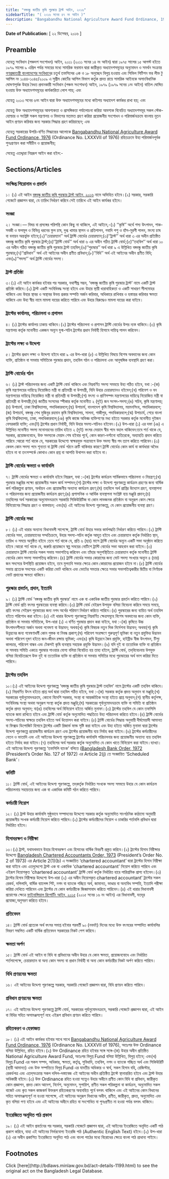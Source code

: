 ```yaml
---
title: "বঙ্গবন্ধু জাতীয় কৃষি পুরস্কার ট্রাস্ট আইন, ২০১৬"
sidebarTitle: "( ২০১৬ সনের ৪৭ নং আইন )"
description: "Bangabandhu National Agriculture Award Fund Ordinance, 1976 রহিতক্রমে উহা পরিমার্জনপূর্বক পুনঃপ্রণয়নের উদ্দেশ্যে প্রণীত আইন"
---
```


**Date of Publication:** [ ২২ ডিসেম্বর, ২০১৬ ]

## Preamble

যেহেতু সংবিধান (পঞ্চদশ সংশোধন) আইন, ২০১১ (২০১১ সনের ১৪ নং আইন) দ্বারা ১৯৭৫ সালের ১৫ আগস্ট হইতে ১৯৭৯ সালের ৯ এপ্রিল পর্যন্ত সময়ের মধ্যে সামরিক ফরমান দ্বারা জারীকৃত অধ্যাদেশসমূহের অনুমোদন ও সমর্থন সংক্রান্ত [গণপ্রজাতন্ত্রী বাংলাদেশের সংবিধান](/act-957.html "গণপ্রজাতন্ত্রী বাংলাদেশের সংবিধান")ের চতুর্থ তফসিলের ৩ক ও ১৮ অনুচ্ছেদ বিলুপ্ত হওয়ায় এবং সিভিল পিটিশন ফর লীভ টু আপিল নং ১০৪৪-১০৪৫/২০০৯ এ সুপ্রীম কোর্টের আপিল বিভাগ কর্তৃক প্রদত্ত রায়ে সামরিক আইনকে অসাংবিধানিক ঘোষণাপূর্বক উহার বৈধত প্রদানকারী সংবিধান (পঞ্চম সংশোধন) আইন, ১৯৭৯ (১৯৭৯ সনের ১নং আইন) বাতিল ঘোষিত হওয়ায় উক্ত অধ্যাদেশসমূহের কার্যকারিতা লোপ পায়; এবং

যেহেতু ২০১৩ সনের ৬নং আইন দ্বারা উক্ত অধ্যাদেশসমূহের মধ্যে কতিপয় অধ্যাদেশ কার্যকর রাখা হয়; এবং

যেহেতু উক্ত অধ্যাদেশসমূহের আবশ্যকতা ও প্রাসঙ্গিকতা পর্যালোচনা করিয়া আবশ্যক বিবেচিত অধ্যাদেশসমূহ সকল স্টেক-হোল্ডার ও সংশ্লিষ্ট সকল মন্ত্রণালয় ও বিভাগের মতামত গ্রহণ করিয়া প্রয়োজনীয় সংশোধন ও পরিমার্জনক্রমে বাংলায় নূতন আইন প্রণয়ন করিবার জন্য সরকার সিদ্ধান্ত গ্রহণ করিয়াছেন; এবং

যেহেতু সরকারের উপরি-বর্ণিত সিদ্ধান্তের আলোকে [Bangabandhu National Agriculture Award Fund Ordinance, 1976](/laws/act-537 "Bangabandhu National Agriculture Award Fund Ordinance, 1976") (Ordinance No. LXXXVII of 1976) রহিতক্রমে উহা পরিমার্জনপূর্বক পুনঃপ্রণয়ন করা সমীচীন ও প্রয়োজনীয়;

সেহেতু এতদ্দ্বারা নিম্নরূপ আইন করা হইল:-

## Sections/Articles

### সংক্ষিপ্ত শিরোনাম ও প্রবর্তন

১। (১) এই আইন [বঙ্গবন্ধু জাতীয় কৃষি পুরস্কার ট্রাস্ট আইন, ২০১৬](/laws/act-1199 "বঙ্গবন্ধু জাতীয় কৃষি পুরস্কার ট্রাস্ট আইন, ২০১৬") নামে অভিহিত হইবে।(২) সরকার, সরকারি গেজেটে প্রজ্ঞাপন দ্বারা, যে তারিখ নির্ধারণ করিবে সেই তারিখে এই আইন কার্যকর হইবে।

### সংজ্ঞা

২। সংজ্ঞা।― বিষয় বা প্রসঙ্গের পরিপন্থি কোন কিছু না থাকিলে, এই আইনে,-(১) ‘‘কৃষি’’ অর্থে শস্য উৎপাদন, শাক-সবজী ও ফলমূল ও বিভিন্ন ধরনের ফুল চাষ, দুগ্ধ খামার স্থাপন ও প্রতিপালন, গবাদি পশু ও হাঁস-মুরগী পালন, মৎস্য চাষ বা বনায়ন অন্তর্ভুক্ত হইবে;(২)‘‘চেয়ারম্যান’’ অর্থ ট্রাস্টি বোর্ডের চেয়ারম্যান;(৩)‘‘ট্রাস্ট’’ অর্থ ধারা ৩ এর অধীন প্রতিষ্ঠিত বঙ্গবন্ধু জাতীয় কৃষি পুরস্কার ট্রাস্ট;(৪)‘‘ট্রাস্টি বোর্ড’’ অর্থ ধারা ৬ এর অধীন গঠিত ট্রাস্টি বোর্ড;(৫)‘‘তহবিল’’ অর্থ ধারা ১০ এর অধীন গঠিত বঙ্গবন্ধু জাতীয় কৃষি পুরস্কার ট্রাস্ট তহবিল;(৬)‘‘পুরস্কার’’ অর্থ ধারা ৯ এ উল্লিখিত বঙ্গবন্ধু জাতীয় কৃষি পুরস্কার;(৭)‘‘প্রবিধান’’ অর্থ এই আইনের অধীন প্রণীত প্রবিধান;(৮)‘‘বিধি’’ অর্থ এই আইনের অধীন প্রণীত বিধি; এবং(৯)‘‘সদস্য’’ অর্থ ট্রাস্টি বোর্ডের সদস্য।

### ট্রাস্ট প্রতিষ্ঠা

৩।(১) এই আইন কার্যকর হইবার পর সরকার, যথাশীঘ্র সম্ভব, ‘বঙ্গবন্ধু জাতীয় কৃষি পুরস্কার ট্রাস্ট’ নামে একটি ট্রাস্ট প্রতিষ্ঠা করিবে।(২) ট্রাস্ট একটি সংবিধিবদ্ধ সংস্থা হইবে এবং উহার স্থায়ী ধারাবাহিকতা ও একটি সাধারণ সীলমোহর থাকিবে এবং উহার স্থাবর ও অস্থাবর উভয় প্রকার সম্পত্তি অর্জন করিবার, অধিকারে রাখিবার ও হস্তান্তর করিবার ক্ষমতা থাকিবে এবং উহা স্বীয় নামে মামলা দায়ের করিতে পারিবে এবং উহার বিরুদ্ধেও মামলা দায়ের করা যাইবে।

### ট্রাস্টের কার্যালয়, পরিচালনা ও প্রশাসন

৪। (১) ট্রাস্টের কার্যালয় ঢাকায় থাকিবে।(২) ট্রাস্টের পরিচালনা ও প্রশাসন ট্রাস্টি বোর্ডের উপর ন্যস্ত থাকিবে।(৩) কৃষি মন্ত্রণালয় কর্তৃক মনোনীত একজন অন্যূন যুগ্ম-সচিব ট্রাস্টের প্রধান নির্বাহী হিসাবে দায়িত্ব পালন করিবেন।

### ট্রাস্টের লক্ষ্য ও উদ্দেশ্য

৫। ট্রাস্টের প্রধান লক্ষ্য ও উদ্দেশ্য হইবে ধারা ৯ এর উপ-ধারা (৫) এ উল্লিখিত বিষয়ে বিশেষ অবদানের জন্য কোন ব্যক্তি, প্রতিষ্ঠান বা সমবায় সমিতিকে পুরস্কার প্রদান, তহবিল গঠন ও পরিচালনা এবং আনুষঙ্গিক ব্যবস্থাদি গ্রহণ করা।

### ট্রাস্টি বোর্ডের গঠন

৬। (১) ট্রাস্ট পরিচালনার জন্য একটি ট্রাস্টি বোর্ড থাকিবে এবং নিম্নবর্ণিত সদস্য সমন্বয়ে উহা গঠিত হইবে, যথা :-(ক) কৃষি মন্ত্রণালয়ের দায়িত্বে নিয়োজিত মন্ত্রী বা প্রতিমন্ত্রী বা উপমন্ত্রী, যিনি উহার চেয়ারম্যানও হইবেন;(খ) পরিবেশ ও বন মন্ত্রণালয়ের দায়িত্বে নিয়োজিত মন্ত্রী বা প্রতিমন্ত্রী বা উপমন্ত্রী;(গ) মৎস্য ও প্রাণিসম্পদ মন্ত্রণালয়ের দায়িত্বে নিয়োজিত মন্ত্রী বা প্রতিমন্ত্রী বা উপমন্ত্রী;(ঘ) জাতীয় সংসদের স্পীকার কর্তৃক মনোনীত ২ (দুই) জন সংসদ-সদস্য;(ঙ) সচিব, কৃষি মন্ত্রণালয়;(চ) উপাচার্য, ঢাকা বিশ্ববিদ্যালয়, পদাধিকারবলে;(ছ) উপাচার্য, বাংলাদেশ কৃষি বিশ্ববিদ্যালয়, ময়মনসিংহ, পদাধিকারবলে;(জ) উপাচার্য, বঙ্গবন্ধু শেখ মুজিবুর রহমান কৃষি বিশ্ববিদ্যালয়, সালনা, গাজীপুর, পদাধিকারবলে;(ঝ) উপাচার্য, শেরে বাংলা কৃষি বিশ্ববিদ্যালয়, ঢাকা, পদাধিকারবলে;(ঞ) কৃষি কাজে অভিজ্ঞ ব্যক্তিগণের মধ্য হইতে সরকার কর্তৃক মনোনীত দুইজন বেসরকারি ব্যক্তি; এবং(ট) ট্রাস্টের প্রধান নির্বাহী, যিনি উহার সদস্য-সচিবও হইবেন।(২) উপ-ধারা (১) এর দফা (ঞ) এ উল্লিখিত মনোনীত সদস্য মনোনয়নের তারিখ হইতে ২ (দুই) বৎসর মেয়াদে স্বীয় পদে বহাল থাকিবেন:তবে শর্ত থাকে যে, সরকার, প্রয়োজনবোধে, উক্ত সদস্যকে মেয়াদ শেষ হইবার পূর্বে, কোন কারণ-দর্শানো ব্যতিরেকে, অব্যাহতি প্রদান করিতে পারিবে :আরো শর্ত থাকে যে, সরকারের উদ্দেশ্যে স্বাক্ষরযুক্ত পত্রযোগে উক্ত সদস্য স্বীয় পদ ত্যাগ করিতে পারিবেন।(৩) কেবল কোন সদস্য পদে শূন্যতা বা ট্রাস্টি বোর্ড গঠনে ত্রুটি থাকিবার কারণে ট্রাস্টি বোর্ডের কোন কার্য বা কার্যধারা অবৈধ হইবে না বা তৎসম্পর্কে কোথাও কোন প্রশ্ন বা আপত্তি উথাপন করা যাইবে না।

### ট্রাস্টি বোর্ডের ক্ষমতা ও কার্যাবলি

৭। ট্রাস্টি বোর্ডের ক্ষমতা ও কার্যাবলি হইবে নিম্নরূপ, যথা :-(ক) ট্রাস্টের কার্যক্রম সার্বিকভাবে পরিচালনা ও নিয়ন্ত্রণ;(খ) পুরস্কার মঞ্জুরির লক্ষ্যে প্রয়োজনীয় সকল কার্য সম্পাদন;(গ) ট্রাস্টের লক্ষ্য ও উদ্দেশ্য পূরণকল্পে কার্যক্রম গ্রহণের জন্য বার্ষিক কর্ম পরিকল্পনা প্রণয়ন, অর্থায়ন এবং প্রয়োজনীয় অন্যান্য কার্যক্রম গ্রহণ;(ঘ) তহবিলে অর্থ প্রাপ্তির উদ্যোগ গ্রহণ, ব্যবস্থাপনা ও পরিচালনার জন্য প্রয়োজনীয় কার্যক্রম গ্রহণ;(ঙ) প্রশাসনিক ও আর্থিক ব্যবস্থাপনা সংশ্লিষ্ট ব্যয় মঞ্জুরি প্রদান;(চ) তহবিলের অর্থ সরকারের অনুমোদনক্রমে সরকারি সিকিউরিটিজ বা কোন লাভজনক প্রতিষ্ঠান বা অনুরূপ কোন ক্ষেত্রে বিনিয়োগের সিদ্ধান্ত গ্রহণ ও বাস্তবায়ন; এবং(ছ) এই আইনের উদ্দেশ্য পূরণকল্পে, যে কোন প্রয়োজনীয় ব্যবস্থা গ্রহণ।

### ট্রাস্টি বোর্ডের সভা

৮। (১) এই ধারার অন্যান্য বিধানাবলী সাপেক্ষে, ট্রাস্টি বোর্ড উহার সভার কার্যপদ্ধতি নির্ধারণ করিতে পারিবে।(২) ট্রাস্টি বোর্ডের সভা, চেয়ারম্যানের সম্মতিক্রমে, উহার সদস্য-সচিব কর্তৃক আহুত হইবে এবং চেয়ারম্যান কর্তৃক নির্ধারিত স্থান, তারিখ ও সময়ে অনুষ্ঠিত হইবে :তবে শর্ত থাকে যে, প্রতি ৬ (ছয়) মাসে ট্রাস্টি বোর্ডের অন্যূন একটি সভা অনুষ্ঠান করিতে হইবে :আরো শর্ত থাকে যে, জরুরি প্রয়োজনে স্বল্প সময়ের নোটিশে ট্রাস্টি বোর্ডের সভা আহবান করা যাইবে।(৩) চেয়ারম্যান ট্রাস্টি বোর্ডের সকল সভায় সভাপতিত্ব করিবেন এবং তাঁহার অনুপস্থিতিতে চেয়ারম্যান কর্তৃক মনোনীত ট্রাস্টি বোর্ডের কোন সদস্য সভাপতিত্ব করিবেন।(৪) ট্রাস্টি বোর্ডের সভার কোরামের জন্য মোট সদস্য সংখ্যার অন্যূন ৪ (চার) জন সদস্যের উপস্থিতি প্রয়োজন হইবে, তবে মুলতবি সভার ক্ষেত্রে কোন কোরামের প্রয়োজন হইবে না।(৫) ট্রাস্টি বোর্ডের সভায় প্রত্যেক সদস্যের একটি করিয়া ভোট থাকিবে এবং ভোটের সমতার ক্ষেত্রে সভার সভাপতিত্বকারীর দ্বিতীয় বা নির্ণায়ক ভোট প্রদানের ক্ষমতা থাকিবে।

### পুরস্কার প্রবর্তন, প্রদান, ইত্যাদি

৯। (১) ট্রাস্টি বোর্ড ‘বঙ্গবন্ধু জাতীয় কৃষি পুরস্কার’ নামে এক বা একাধিক জাতীয় পুরস্কার প্রবর্তন করিতে পারিবে।(২) ট্রাস্টি বোর্ড প্রতি বৎসর পুরস্কারের ব্যবস্থা করিবে।(৩) ট্রাস্টি বোর্ড যেইরূপ উপযুক্ত বলিয়া বিবেচনা করিবে সময়ে সময়ে, প্রতি বৎসর সেইরূপ পুরস্কারের জন্য নগদ অর্থের পরিমাণ নির্ধারণ করিতে পারিবে।(৪) পুরস্কারের জন্য ব্যয়িত অর্থ তহবিল হইতে পরিশোধ করা হইবে।(৫) এই ধারার উদ্দেশ্য পূরণকল্পে নিম্নবর্ণিত ক্ষেত্রসমূহে বিশেষ অবদানের জন্য কোন ব্যক্তি, প্রতিষ্ঠান বা সমবায় সমিতিকে, উপ-ধারা (১) এ বর্ণিত পুরস্কার প্রদান করা যাইবে, যথা :-(ক) কৃষিতে উচ্চ উৎপাদনশীলতা অর্জন অথবা গবেষণা বা উদ্ভাবন; অথবা(খ) কৃষি বিষয়ক নতুন দিক নির্দেশনা উদ্ভাবন; অথবা(গ) কৃষি উন্নয়নের জন্য গবেষণাধর্মী কোন পুস্তক বা নিবন্ধ প্রকাশ;(ঘ) পরিবেশ সংরক্ষণে গুরুত্বপূর্ণ ভূমিকা বা নতুন প্রযুক্তির উদ্ভাবন অথবা পরিবেশ দূষণ হইতে জন-জীবন রক্ষায় ভূমিকা; এবং(ঙ) কৃষি উন্নয়নে জৈব প্রযুক্তি, হাইব্রীড বীজ উৎপাদন, টিস্যু কালচার, পরিবেশ বান্ধব এবং টেকসই কৃষি ব্যবস্থায় সহায়ক প্রযুক্তি উদ্ভাবন।(৬) যদি দুই বা ততোধিক ব্যক্তি বা প্রতিষ্ঠান বা সমবায় সমিতি একত্রে পুরস্কার পাওয়ার যোগ্য বলিয়া বিবেচিত হয় তাহা হইলে, ট্রাস্টি বোর্ড, তদ্‌বিবেচনায় উপযুক্ত বলিয়া বিবেচিতরূপে উক্ত দুই বা ততোধিক ব্যক্তি বা প্রতিষ্ঠান বা সমবায় সমিতির মধ্যে পুরস্কারের অর্থ ভাগ করিয়া দিতে পারিবে।

### ট্রাস্টের তহবিল

১০।(১) এই আইনের উদ্দেশ্য পূরণকল্পে ‘বঙ্গবন্ধু জাতীয় কৃষি পুরস্কার ট্রাস্ট তহবিল’ নামে ট্রাস্টের একটি তহবিল থাকিবে।(২) নিম্নবর্ণিত উৎস হইতে প্রাপ্ত অর্থ দ্বারা তহবিল গঠিত হইবে, যথা :-(ক) সরকার কর্তৃক প্রদত্ত অনুদান বা মঞ্জুরি;(খ) সরকারের পূর্বানুমোদনক্রমে, কোনো বিদেশি সরকার, সংস্থা বা আন্তর্জাতিক সংস্থা হইতে প্রাপ্ত অনুদান;(গ) স্থানীয় কর্তৃপক্ষ, সংবিধিবদ্ধ সংস্থা অথবা অনুরূপ সংস্থা কর্তৃক প্রদত্ত মঞ্জুরি;(ঘ) সরকারের পূর্বানুমোদনক্রমে ব্যক্তি বা সমিতি বা প্রতিষ্ঠান কর্তৃক প্রদত্ত অনুদান; বা(ঙ) তহবিলের অর্থ বিনিয়োগ হইতে অর্জিত মুনাফা।(৩) ট্রাস্টের তহবিল যে কোন তফসিলি ব্যাংকে জমা রাখিতে হইবে এবং ট্রাস্টি বোর্ড কর্তৃক অনুমোদিত পদ্ধতিতে উহা পরিচালনা করিতে হইবে।(৪) ট্রাস্টি বোর্ডের সদস্য-সচিবের স্বাক্ষরে তহবিল হইতে অর্থ উত্তোলন করা যাইবে।(৫) ট্রাস্টি বোর্ডের সিদ্ধান্ত অনুযায়ী দীর্ঘমেয়াদী আমানত বা ফিক্সড ডিপোজিট হিসাবে ট্রাস্টের একটি রিজার্ভ ফান্ড সৃষ্টি করা যাইবে এবং উহা হইতে অর্জিত মুনাফা দ্বারা ট্রাস্টের উদ্দেশ্য পূরণকল্পে প্রয়োজনীয় কার্যক্রম গ্রহণ এবং ট্রাস্টের প্রয়োজনীয় ব্যয় নির্বাহ করা যাইবে।(৬) ট্রাস্টের কর্মচারীদের বেতন ও ভাতাদি এবং এই আইনের উদ্দেশ্য পূরণকল্পে ট্রাস্টের কার্যাবলি পরিচালনার জন্য প্রয়োজনীয় অন্যান্য ব্যয় তহবিল হইতে নির্বাহ করা যাইবে।(৭) তহবিলের অর্থ সরকার কর্তৃক অনুমোদিত যে কোন খাতে বিনিয়োগ করা যাইবে।ব্যাখ্যা। এই আইনের উদ্দেশ্য পূরণকল্পে ‘তফসিলি ব্যাংক’ বলিতে ([Bangladesh Bank Order, 1972](/laws/act-415 "Bangladesh Bank Order, 1972 ") (President’s Order No. 127 of 1972) এর Article 2(j) তে সংজ্ঞায়িত ‘Scheduled Bank’।

### কমিটি

১১। ট্রাস্টি বোর্ড, এই আইনের উদ্দেশ্য পূরণকল্পে, তদ্‌কর্তৃক নির্ধারিত সংখ্যক সদস্য সমন্বয়ে উহার যে কোন কার্যক্রম পরিচালনায় সহায়তার জন্য এক বা একাধিক কমিটি গঠন করিতে পারিবে।

### কর্মচারী নিয়োগ

১২। (১) ট্রাস্ট উহার কার্যাবলি সুষ্ঠুভাবে সম্পাদনের উদ্দেশ্যে সরকার কর্তৃক অনুমোদিত সাংগঠনিক কাঠামো অনুযায়ী প্রয়োজনীয় সংখক কর্মচারী নিয়োগ করিতে পারিবে।(২) ট্রাস্টের কর্মচারীদের নিয়োগ ও চাকরির শর্তাবলি প্রবিধান দ্বারা নির্ধারিত হইবে।

### হিসাবরক্ষণ ও নিরীক্ষা

১৩।(১) ট্রাস্ট, যথাযথভাবে উহার হিসাবরক্ষণ এবং হিসাবের বার্ষিক বিবরণী প্রস্তুত করিবে।(২) ট্রাস্টের হিসাব নিরীক্ষার উদ্দেশ্যে [Bangladesh Chartered Accountants Order, 1973](/laws/act-442 "Bangladesh Chartered Accountants Order, 1973 ") (President’s Order No. 2 of 1973) এর Article 2(1)(b) এ সংজ্ঞায়িত ‘chartered accountant’ দ্বারা ট্রাস্টের হিসাব নিরীক্ষা করা যাইবে এবং এতদুদ্দেশ্যে ট্রাস্ট এক বা একাধিক ‘chartered accountant’ নিয়োগ করিতে পারিবে এবং এইরূপ নিয়োগকৃত ‘chartered accountant’ ট্রাস্টি বোর্ড কর্তৃক নির্ধারিত হারে পারিশ্রমিক প্রাপ্য হইবেন।(৩) ট্রাস্টের হিসাব নিরীক্ষার উদ্দেশ্যে উপ-ধারা (২) এর অধীন নিয়োগকৃত chartered accountant’ ট্রাস্টের সকল রেকর্ড, দলিলাদি, বার্ষিক ব্যালেন্স শিট, নগদ বা ব্যাংকে গচ্ছিত অর্থ, জামানত, ভাণ্ডার বা অন্যবিধ সম্পত্তি, ইত্যাদি পরীক্ষা করিয়া দেখিতে পারিবেন এবং ট্রাস্টের যে কোন কর্মচারীকে জিজ্ঞাসাবাদ করিতে পারিবেন।(৪) এই ধারার বিধানাবলী প্রয়োগের ক্ষেত্রে [ফাইনান্সিয়াল রিপোর্টিং আইন, ২০১৫](/laws/act-1169 "ফাইনান্সিয়াল রিপোর্টিং আইন, ২০১৫") (২০১৫ সনের ১৬ নং আইন) এর বিধানাবলী, যতদূর প্রযোজ্য,অনুসরণ করিতে হইবে।

### প্রতিবেদন

১৪। ট্রাস্টি বোর্ড প্রত্যেক অর্থ বৎসর সমাপ্ত হইবার পরবর্তী ৯০ (নববই) দিনের মধ্যে উক্ত বৎসরের সম্পাদিত কার্যাবলির বিবরণ সম্বলিত একটি বার্ষিক প্রতিবেদন সরকারের নিকট পেশ করিবে।

### ক্ষমতা অর্পণ

১৫। ট্রাস্টি বোর্ড এই আইন বা বিধি বা প্রবিধানের অধীন উহার যে কোন ক্ষমতা, প্রয়োজনবোধে এবং নির্ধারিত শর্তসাপেক্ষে, চেয়ারম্যান বা অন্য কোন সদস্য বা প্রধান নির্বাহী বা অন্য কোন কর্মচারীর নিকট অর্পণ করিতে পারিবে।

### বিধি প্রণয়নের ক্ষমতা

১৬। এই আইনের উদ্দেশ্য পূরণকল্পে সরকার, সরকারি গেজেটে প্রজ্ঞাপন দ্বারা, বিধি প্রণয়ন করিতে পারিবে।

### প্রবিধান প্রণয়নের ক্ষমতা

১৭। এই আইনের উদ্দেশ্য পূরণকল্পে ট্রাস্টি বোর্ড, সরকারের পূর্বানুমোদনক্রমে, সরকারি গেজেটে প্রজ্ঞাপন দ্বারা, এই আইন বা বিধির সহিত অসামঞ্জস্যপূর্ণ নহে এইরূপ প্রবিধান প্রণয়ন করিতে পারিবে।

### রহিতকরণ ও হেফাজত

১৮। (১) এই আইন কার্যকর হইবার সাথে সাথে [Bangabandhu National Agriculture Award Fund Ordinance, 1976](/laws/act-537 "Bangabandhu National Agriculture Award Fund Ordinance, 1976") (Ordinance No. LXXXVII of 1976), অতঃপর উক্ত Ordinance বলিয়া উল্লিখিত, রহিত হইবে।(২) উক্ত Ordinance রহিত হইবার সঙ্গে সঙ্গে-(ক) উহার অধীন প্রতিষ্ঠিত National Agriculture Award Fund, অতঃপর বিলুপ্ত Fund বলিয়া উল্লিখিত, বিলুপ্ত হইবে; এবং(খ) বিলুপ্ত Fund এর সকল সম্পদ, অধিকার, ক্ষমতা, কর্তৃত্ব, সুবিধাদি, তহবিল, নগদ ও ব্যাংকে গচ্ছিত অর্থ এবং সিকিউরিটি (স্থায়ী আমানত) এবং উক্ত সম্পত্তিতে বিলুপ্ত Fund এর যাবতীয় অধিকার ও স্বার্থ, সকল হিসাব বহি, রেজিস্টার, রেকর্ডপত্র এবং এতদ্‌সংক্রান্ত সকল দলিল-দস্তাবেজ এই আইনের অধীন প্রতিষ্ঠিত ট্রাস্টে স্থানান্তরিত হইবে এবং ট্রাস্ট উহার অধিকারী হইবে।(৩) উক্ত Ordinance রহিত হওয়া সত্ত্বেও উহার অধীনে প্রণীত কোন বিধি বা প্রবিধান, জারীকৃত কোন প্রজ্ঞাপন, প্রদত্ত কোন আদেশ, নির্দেশ, অনুমোদন, সুপারিশ, প্রণীত সকল পরিকল্পনা বা কার্যক্রম, অনুমোদিত সকল বাজেট এবং কৃত সকল কাজকর্ম উক্তরূপ রহিতকরণের অব্যবহিত পূর্বে বলবৎ থাকিলে এবং এই আইনের কোন বিধানের সহিত অসামঞ্জস্যপূর্ণ না হওয়া সাপেক্ষে, এই আইনের অনুরূপ বিধানের অধীন, প্রণীত, জারীকৃত, প্রদত্ত, অনুমোদিত এবং কৃত বলিয়া গণ্য হইবে এবং এই আইনের অধীনে রহিত বা সংশোধিত বা পুনঃপ্রণীত না হওয়া পর্যন্ত বলবৎ থাকিবে।

### ইংরেজিতে অনূদিত পাঠ প্রকাশ

১৯। (১) এই আইন প্রবর্তনের পর সরকার, সরকারি গেজেটে প্রজ্ঞাপন দ্বারা, এই আইনের ইংরেজিতে অনূদিত একটি পাঠ প্রকাশ করিবে, যাহা এই আইনের নির্ভরযোগ্য ইংরেজি পাঠ (Authentic English Text) হইবে।(২) উপ-ধারা (১) এর অধীন প্রকাশিত ইংরেজিতে অনূদিত পাঠ এবং বাংলা পাঠের মধ্যে বিরোধের ক্ষেত্রে বাংলা পাঠ প্রাধান্য পাইবে।

## Footnotes

<Note>
  Click [here](http://bdlaws.minlaw.gov.bd/act-details-1199.html) to see the original act on the Bangladesh Legal Database.
</Note>
